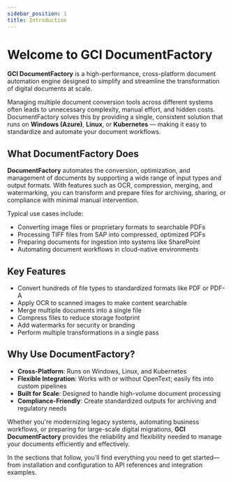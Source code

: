 ```yaml
---
sidebar_position: 1
title: Introduction
---
```



# Welcome to GCI DocumentFactory

**GCI DocumentFactory** is a high-performance, cross-platform document automation engine designed to simplify 
and streamline the transformation of digital documents at scale.

Managing multiple document conversion tools across different systems often leads to unnecessary complexity, 
manual effort, and hidden costs. DocumentFactory solves this by providing a single, consistent solution that runs 
on **Windows (Azure)**, **Linux**, or **Kubernetes** — making it easy to standardize and automate your document workflows.

## What DocumentFactory Does

**DocumentFactory** automates the conversion, optimization, and management of documents by supporting a wide range 
of input types and output formats. With features such as OCR, compression, merging, and watermarking, you can transform 
and prepare files for archiving, sharing, or compliance with minimal manual intervention.

Typical use cases include:

- Converting image files or proprietary formats to searchable PDFs
- Processing TIFF files from SAP into compressed, optimized PDFs
- Preparing documents for ingestion into systems like SharePoint
- Automating document workflows in cloud-native environments

## Key Features

- Convert hundreds of file types to standardized formats like PDF or PDF-A
- Apply OCR to scanned images to make content searchable
- Merge multiple documents into a single file
- Compress files to reduce storage footprint
- Add watermarks for security or branding
- Perform multiple transformations in a single pass

## Why Use DocumentFactory?

- **Cross-Platform**: Runs on Windows, Linux, and Kubernetes
- **Flexible Integration**: Works with or without OpenText; easily fits into custom pipelines
- **Built for Scale**: Designed to handle high-volume document processing
- **Compliance-Friendly**: Create standardized outputs for archiving and regulatory needs

Whether you're modernizing legacy systems, automating business workflows, or preparing for large-scale digital migrations, 
**GCI DocumentFactory** provides the reliability and flexibility needed to manage your documents efficiently and effectively.

In the sections that follow, you’ll find everything you need to get started—from installation and configuration to 
API references and integration examples.
